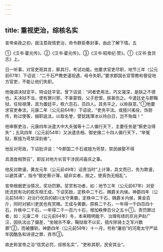 ```yaml
---
---
---
```

title: 重视吏治，综核名实
---



宣帝亲政之初，就注意政情吏治，命令群臣奏封事，由此了解下情。五

①《汉书·霍光传》。②《汉书·霍光传》。③《汉书·昭帝纪·赞》。①《汉书·食货志》上。

日一听事，对官吏观其言，察其行，考试功能。他要求官吏尽职，地节三年（公元前67年）下诏说：“二千石严教吏谨视遇，毋令失职。”要求郡国长官管教和督促地方官吏，不能让他们失职。

他强调决狱宜平，特设廷平官。曾下诏说：“间者吏用法，巧文寖深，是朕之不德也。夫决狱不当，使有罪兴邪，不辜蒙戮，父子悲恨，朕甚伤之。今遣廷史与郡鞠狱，任轻禄薄，其为置廷平，秩六百石，员四人。其务平之，以称朕意。”①他要求官吏奉法，元康二年（公元前64年）下诏说，“吏务平法。或擅兴徭役，饰厨传，称过使客，越职逾法，以取名誉，譬犹践薄冰以待白日，岂不殆哉！”

他审察吏治，元康四年派遣大中大夫强等十二人循行天下，主要任务是“察吏治得失”；五凤四年（公元前54年）又派遣丞相、御史掾二十四人循行天下，“举冤狱，察擅为苛禁深刻者”。

他反对苛政，下诏批评说：“今郡国二千石或擅为苛禁，禁民嫁娶不得

具酒食相贺召”，即反对地方长官干涉民间喜庆之事。

他反对欺谩，黄龙元年（公元前49年）诏责当时“上计簿，具文而已，务为欺谩，以避其课”，指令“御史察计簿，疑非实者，按之，使真伪无相乱”。

宣帝根据吏治情况，奖功罚罪。奖赏有功者，如：地节三年（公元前67年）对安抚流民有功的胶东相王成，下诏奖励，定秩中二千石，赐爵关内侯。神爵四年（公元前58年）对治行优异的颍川太守黄霸，定秩中二千石，赐爵关内侯，黄金百斤，同时对颍川吏民也有赏赐。王成与黄霸，原秩二千石，一年得一千四百四十石，升秩中二千石，一年得二千一百六十石，增加秩俸百分之五十①。责罚罪过者，如：元康二年（公元前64年）冬，本来精明能干、治理有绩的京兆尹赵广汉，因执法出了偏差，“坐贼杀不辜，鞠狱故不以实，擅斥除骑士乏军兴数罪”②，而被腰斩。神爵四年（公元前58年）十一月，号称“屠伯”的河南太守严延年因酷急和诽谤之罪，弃市③。

故史称宣帝之治“信赏必罚，综核名实”，“吏称其职，民安其业”。